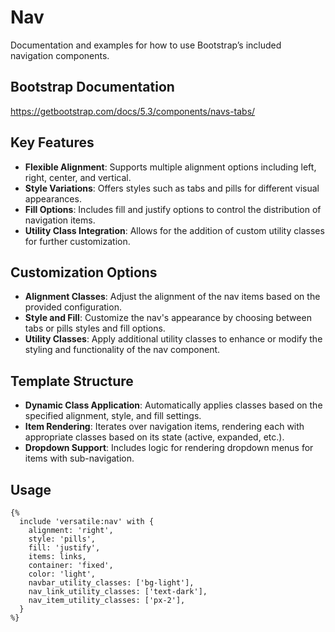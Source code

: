 # Nav

Documentation and examples for how to use Bootstrap’s included navigation components.

## Bootstrap Documentation

https://getbootstrap.com/docs/5.3/components/navs-tabs/

## Key Features

- **Flexible Alignment**: Supports multiple alignment options including left, right, center, and vertical.
- **Style Variations**: Offers styles such as tabs and pills for different visual appearances.
- **Fill Options**: Includes fill and justify options to control the distribution of navigation items.
- **Utility Class Integration**: Allows for the addition of custom utility classes for further customization.

## Customization Options

- **Alignment Classes**: Adjust the alignment of the nav items based on the provided configuration.
- **Style and Fill**: Customize the nav's appearance by choosing between tabs or pills styles and fill options.
- **Utility Classes**: Apply additional utility classes to enhance or modify the styling and functionality of the nav component.

## Template Structure

- **Dynamic Class Application**: Automatically applies classes based on the specified alignment, style, and fill settings.
- **Item Rendering**: Iterates over navigation items, rendering each with appropriate classes based on its state (active, expanded, etc.).
- **Dropdown Support**: Includes logic for rendering dropdown menus for items with sub-navigation.

## Usage

```twig
{%
  include 'versatile:nav' with {
    alignment: 'right',
    style: 'pills',
    fill: 'justify',
    items: links,
    container: 'fixed',
    color: 'light',
    navbar_utility_classes: ['bg-light'],
    nav_link_utility_classes: ['text-dark'],
    nav_item_utility_classes: ['px-2'],
  }
%}
```
